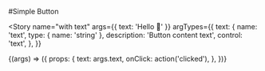 
<Meta title="Addons/Docs/SimpleButton" component={Button} />

#Simple Button

<Story
  name="with text"
  args={{ text: 'Hello 👋' }}
  argTypes={{
    text: {
      name: 'text',
      type: { name: 'string' },
      description: 'Button content text',
      control: 'text',
    },
  }}
>
  {(args) => ({
    props: {
      text: args.text,
      onClick: action('clicked'),
    },
  })}
</Story>

<Source story="with text" />

<ArgsTable story="with text" />
